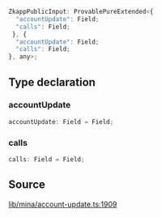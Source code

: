 ```ts
ZkappPublicInput: ProvablePureExtended<{
  "accountUpdate": Field;
  "calls": Field;
 }, {
  "accountUpdate": Field;
  "calls": Field;
}, any>;
```

## Type declaration

### accountUpdate

```ts
accountUpdate: Field = Field;
```

### calls

```ts
calls: Field = Field;
```

## Source

[lib/mina/account-update.ts:1909](https://github.com/o1-labs/o1js/blob/1ed4125b454628ef1e3e4d32dd416718a59702b8/src/lib/mina/account-update.ts#L1909)
